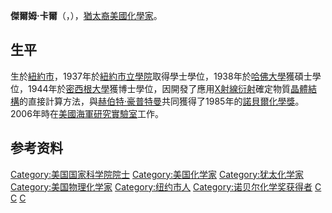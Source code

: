 {{Infobox Scientist
|name              = 杰尔姆·卡尔 {{nobel icon|1985諾貝爾化學獎}}<br />Jerome Karle
|box_width         =
|image             = Jerome_Karle,_2009.jpg
|image_size        = 200px
|caption           = 
|birth_date        = {{birth date|1918|6|18}}
|birth_place       = {{USA}}[[紐約州|紐約州]][[纽约市|纽约市]]
|death_date        = {{death date and age|2013|6|6|1918|6|18}}
|death_place       = {{USA}}[[弗吉尼亞州|弗吉尼亞州]]{{link-en|安嫩代爾 (弗吉尼亞州)|Annandale, Virginia|安嫩代爾}}
|residence         = 
|citizenship       = 
|nationality       = {{USA}}
|ethnicity         = 
|field             = [[物理化学|物理化学]]
|work_institutions = [[美國海軍研究實驗室|美國海軍研究實驗室]]
|alma_mater        = [[紐約市立學院|紐約市立學院]]
|doctoral_advisor  = 
|doctoral_students = 
|known_for         = 應用[[X射線衍射|X射線衍射]]確定物質[[晶體結構|晶體結構]]的直接計算方法
|author_abbrev_bot = 
|author_abbrev_zoo = 
|influences        = 
|influenced        = 
|prizes            = [[諾貝爾化學獎|諾貝爾化學獎]]（1985）
|religion          = 
|footnotes         = 
|signature         =
}}

'''傑爾姆·卡爾'''（{{lang-en|'''Jerome Karle'''}}，{{bd|1918年|6月18日|2013年|6月6日|catIdx=Karle}}），[[猶太裔美國人|猶太裔]][[美國|美國]][[化學家|化學家]]。

==生平==
生於[[紐約市|紐約市]]，1937年於[[紐約市立學院|紐約市立學院]]取得學士學位，1938年於[[哈佛大學|哈佛大學]]獲碩士學位，1944年於[[密西根大學|密西根大學]]獲博士學位，因開發了應用[[X射線衍射|X射線衍射]]確定物質[[晶體結構|晶體結構]]的直接計算方法，與[[赫伯特·豪普特曼|赫伯特·豪普特曼]]共同獲得了1985年的[[諾貝爾化學獎|諾貝爾化學獎]]。2006年時在[[美國海軍研究實驗室|美國海軍研究實驗室]]工作。

==参考资料==
{{reflist}}

{{诺贝尔化学奖获得者 (1976年－2000年)}}

{{Authority control}}
{{DEFAULTSORT:Karle, Jerome}}
[[Category:美国国家科学院院士|Category:美国国家科学院院士]]
[[Category:美国化学家|Category:美国化学家]]
[[Category:犹太化学家|Category:犹太化学家]]
[[Category:美国物理化学家|Category:美国物理化学家]]
[[Category:纽约市人|Category:纽约市人]]
[[Category:诺贝尔化学奖获得者|Category:诺贝尔化学奖获得者]]
[[Category:密歇根大学校友|C]]
[[Category:哈佛大学校友|C]]
[[Category:紐約市立學院校友|C]]